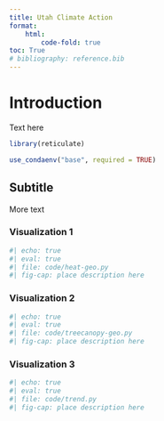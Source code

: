 ```yaml
---
title: Utah Climate Action
format: 
    html:
        code-fold: true
toc: True
# bibliography: reference.bib
---
```


# Introduction

Text here

```r
library(reticulate)

use_condaenv("base", required = TRUE)
```

## Subtitle

More text

### Visualization 1
```python
#| echo: true
#| eval: true 
#| file: code/heat-geo.py
#| fig-cap: place description here
```

### Visualization 2
```python
#| echo: true
#| eval: true 
#| file: code/treecanopy-geo.py
#| fig-cap: place description here
```

### Visualization 3
```python
#| echo: true
#| eval: true 
#| file: code/trend.py
#| fig-cap: place description here
```

